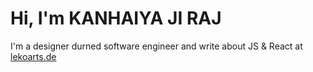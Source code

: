 # Hi, I'm KANHAIYA JI RAJ

I'm a designer durned software engineer and write about JS & React at [lekoarts.de](https://www.lekoarts.de?utm_source=cara&utm_medium=Starter)
